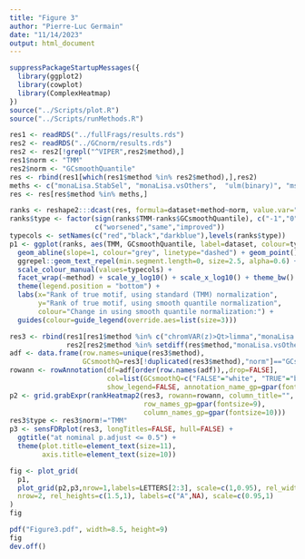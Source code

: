 ```yaml
---
title: "Figure 3"
author: "Pierre-Luc Germain"
date: "11/14/2023"
output: html_document
---
```


```r
suppressPackageStartupMessages({
  library(ggplot2)
  library(cowplot)
  library(ComplexHeatmap)
})
source("../Scripts/plot.R")
source("../Scripts/runMethods.R")
```

```r
res1 <- readRDS("../fullFrags/results.rds")
res2 <- readRDS("../GCnorm/results.rds")
res2 <- res2[!grepl("^VIPER",res2$method),]
res1$norm <- "TMM"
res2$norm <- "GCsmoothQuantile"
res <- rbind(res1[which(res1$method %in% res2$method),],res2)
meths <- c("monaLisa.StabSel", "monaLisa.vsOthers",  "ulm(binary)", "msVIPER(scores)", "decoupleR(consensus)","decoupleR(mlm)>limma")
res <- res[res$method %in% meths,]
```


```r
ranks <- reshape2:::dcast(res, formula=dataset+method~norm, value.var="rank")
ranks$type <- factor(sign(ranks$TMM-ranks$GCsmoothQuantile), c("-1","0","1"),
                     c("worsened","same","improved"))
typecols <- setNames(c("red","black","darkblue"),levels(ranks$type))
p1 <- ggplot(ranks, aes(TMM, GCsmoothQuantile, label=dataset, colour=type)) +
  geom_abline(slope=1, colour="grey", linetype="dashed") + geom_point() + 
  ggrepel::geom_text_repel(min.segment.length=0, size=2.5, alpha=0.6) + 
  scale_colour_manual(values=typecols) +
  facet_wrap(~method) + scale_y_log10() + scale_x_log10() + theme_bw() +
  theme(legend.position = "bottom") + 
  labs(x="Rank of true motif, using standard (TMM) normalization",
       y="Rank of true motif, using smooth quantile normalization",
       colour="Change in using smooth quantile normalization:") +
  guides(colour=guide_legend(override.aes=list(size=3)))
```

```r
res3 <- rbind(res1[res1$method %in% c("chromVAR(z)>Qt>limma","monaLisa.vsOthers"),],
              res2[res2$method %in% setdiff(res$method,"monaLisa.vsOthers"),])
adf <- data.frame(row.names=unique(res3$method),
                  GCsmoothQ=res3[!duplicated(res3$method),"norm"]=="GCsmoothQuantile")
rowann <- rowAnnotation(df=adf[order(row.names(adf)),,drop=FALSE],
                        col=list(GCsmoothQ=c("FALSE"="white", "TRUE"="brown4")),
                        show_legend=FALSE, annotation_name_gp=gpar(fontsize=10))
p2 <- grid.grabExpr(rankHeatmap2(res3, rowann=rowann, column_title="",
                                 row_names_gp=gpar(fontsize=9),
                                 column_names_gp=gpar(fontsize=10)))
res3$type <- res3$norm!="TMM"
p3 <- sensFDRplot(res3, longTitles=FALSE, hull=FALSE) +
  ggtitle("at nominal p.adjust <= 0.5") +
  theme(plot.title=element_text(size=11), 
        axis.title=element_text(size=10))
```

```r
fig <- plot_grid(
  p1,
  plot_grid(p2,p3,nrow=1,labels=LETTERS[2:3], scale=c(1,0.95), rel_widths=c(4,3)),
  nrow=2, rel_heights=c(1.5,1), labels=c("A",NA), scale=c(0.95,1)
)
fig
```


```r
pdf("Figure3.pdf", width=8.5, height=9)
fig
dev.off()
```